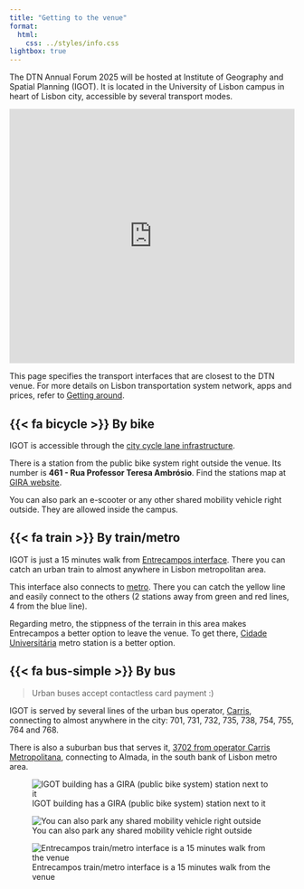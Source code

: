 ```yaml
---
title: "Getting to the venue"
format:
  html:
    css: ../styles/info.css
lightbox: true
---
```


The DTN Annual Forum 2025 will be hosted at Institute of Geography and Spatial Planning (IGOT). It is located in the University of Lisbon campus in heart of Lisbon city, accessible by several transport modes.

<iframe src="https://www.google.com/maps/embed?pb=!1m18!1m12!1m3!1d251.52091484784614!2d-9.155205999999762!3d38.7472744887205!2m3!1f0!2f39.42153360065658!3f0!3m2!1i1024!2i768!4f35!3m3!1m2!1s0xd19331d1f80c5c5%3A0x909d74a4642f8ec5!2sIGOT-ULisboa%20-%20Instituto%20de%20Geografia%20e%20Ordenamento%20do%20Territ%C3%B3rio%20da%20Universidade%20de%20Lisboa!5e1!3m2!1spt-PT!2sus!4v1745418086018!5m2!1spt-PT!2sus" width="100%" height="450" style="border:0;" allowfullscreen="" loading="lazy" referrerpolicy="no-referrer-when-downgrade"></iframe>

This page specifies the transport interfaces that are closest to the DTN venue. For more details on Lisbon transportation system network, apps and prices, refer to [Getting around](/info/gettingAround.html).

## {{< fa bicycle >}} By bike

IGOT is accessible through the [city cycle lane infrastructure](https://www.ciclovias.pt/?f=CV3306&m=d&l=3){target="_blank"}.

There is a station from the public bike system right outside the venue. Its number is **461 - Rua Professor Teresa Ambrósio**. Find the stations map at [GIRA website](https://www.gira-bicicletasdelisboa.pt/en/system-mao/){target="_blank"}.

You can also park an e-scooter or any other shared mobility vehicle right outside. They are allowed inside the campus.


## {{< fa train >}} By train/metro

IGOT is just a 15 minutes walk from [Entrecampos interface](https://maps.app.goo.gl/aoPp8MiW7DH1hibP9){target="_blank"}. There you can catch an urban train to almost anywhere in Lisbon metropolitan area.

This interface also connects to [metro](https://maps.app.goo.gl/6s1nBWtyVUzZyhay9){target="_blank"}. There you can catch the yellow line and easily connect to the others (2 stations away from green and red lines, 4 from the blue line).

Regarding metro, the stippness of the terrain in this area makes Entrecampos a better option to leave the venue. To get there, [Cidade Universitária](https://maps.app.goo.gl/PsFrSzGB94HD62k19){target="_blank"} metro station is a better option. 

## {{< fa bus-simple >}} By bus

> Urban buses accept contactless card payment :)

IGOT is served by several lines of the urban bus operator, [Carris](https://carris.pt/en/travel/carreiras/){target="_blank"}, connecting to almost anywhere in the city: 701, 731, 732, 735, 738, 754, 755, 764 and 768.

There is also a suburban bus that serves it, [3702 from  operator Carris Metropolitana](https://www.carrismetropolitana.pt/lines/3702){target="_blank"}, connecting to Almada, in the south bank of Lisbon metro area.

::: {layout="[[1,1], [1]]"}

![IGOT building has a GIRA (public bike system) station next to it](/images/info/igot_gira.jpg){.preview-image}

![You can also park any shared mobility vehicle right outside](/images/info/igot_bikePark.jpg)

![Entrecampos train/metro interface is a 15 minutes walk from the venue](/images/info/entrecampos.jpg)
:::
